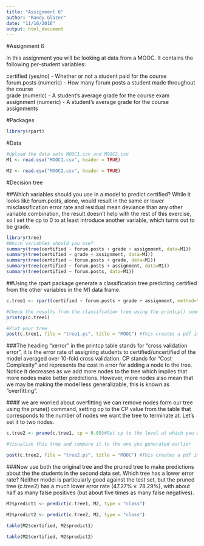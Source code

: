 ```yaml
---
title: "Assignment 6"
author: "Randy Glazer"
date: "11/16/2016"
output: html_document
---
```

#Assignment 6

In this assignment you will be looking at data from a MOOC. It contains the following per-student variables:

certified (yes/no) - Whether or not a student paid for the course  
forum.posts (numeric) - How many forum posts a student made throughout the course  
grade (numeric) - A student's average grade for the course exam  
assignment (numeric) - A student's average grade for the course assignments  

#Packages
```r
library(rpart)
```

#Data
```r
#Upload the data sets MOOC1.csv and MOOC2.csv
M1 <- read.csv("MOOC1.csv", header = TRUE)

M2 <- read.csv("MOOC2.csv", header = TRUE)

```

#Decision tree

##Which variables should you use in a model to predict certified?
While it looks like forum.posts, alone, would result in the same or lower misclassification error rate and residual mean deviance than any other variable combination, the result doesn't help with the rest of this exercise, so I set the cp to 0 to at least introduce another variable, which turns out to be grade.

```r
library(tree)
#Which variables should you use?
summary(tree(certified ~ forum.posts + grade + assignment, data=M1))
summary(tree(certified ~ grade + assignment, data=M1))
summary(tree(certified ~ forum.posts + grade, data=M1))
summary(tree(certified ~ forum.posts + assignment, data=M1))
summary(tree(certified ~ forum.posts, data=M1))

```

##Using the rpart package generate a classification tree predicting certified from the other variables in the M1 data frame.
```r
c.tree1 <- rpart(certified ~ forum.posts + grade + assignment, method="class", data=M1, minsplit=1, minbucket=1, cp=0)

#Check the results from the classifcation tree using the printcp() command
printcp(c.tree1)

#Plot your tree
post(c.tree1, file = "tree1.ps", title = "MOOC") #This creates a pdf image of the tree

```

###The heading "xerror" in the printcp table stands for "cross validation error", it is the error rate of assigning students to certified/uncertified of the model averaged over 10-fold cross validation. CP stands for "Cost Complexity" and represents the cost in error for adding a node to the tree. Notice it decreases as we add more nodes to the tree which implies that more nodes make better predictions. However, more nodes also mean that we may be making the model less generalizable, this is known as "overfitting".

###If we are worried about overfitting we can remove nodes form our tree using the prune() command, setting cp to the CP value from the table that corresponds to the number of nodes we want the tree to terminate at. Let's set it to two nodes.

```r
c.tree2 <- prune(c.tree1, cp = 0.09)#Set cp to the level at which you want the tree to end

#Visualize this tree and compare it to the one you generated earlier

post(c.tree2, file = "tree2.ps", title = "MOOC") #This creates a pdf image of the tree
```

###Now use both the original tree and the pruned tree to make predictions about the the students in the second data set. Which tree has a lower error rate?
Neither model is particularly good against the test set, but the pruned tree (c.tree2) has a much lower error rate (47.27% v. 78.29%), with about half as many false positives (but about five times as many false negatives).

```r
M2$predict1 <- predict(c.tree1, M2, type = "class")

M2$predict2 <- predict(c.tree2, M2, type = "class")

table(M2$certified, M2$predict1)

table(M2$certified, M2$predict2)

```
